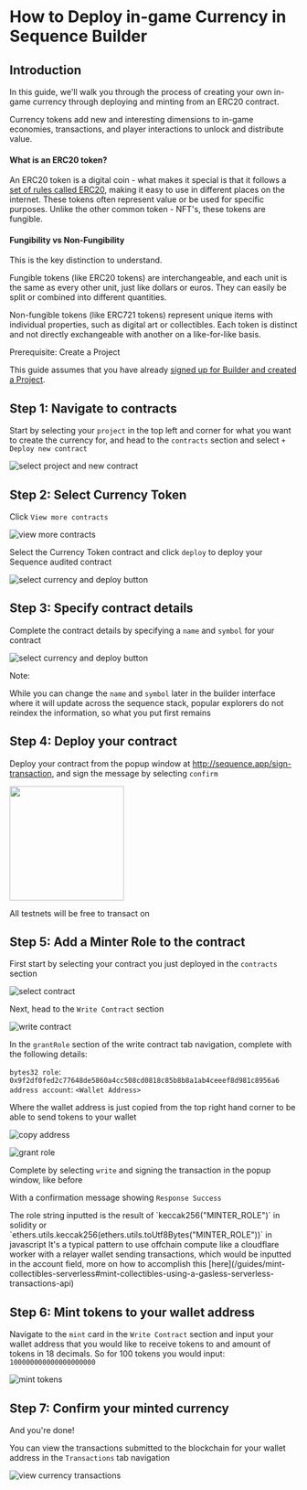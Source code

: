
# How to Deploy in-game Currency in Sequence Builder

## Introduction

In this guide, we'll walk you through the process of creating your own in-game currency through deploying and minting from an ERC20 contract.

Currency tokens add new and interesting dimensions to in-game economies, transactions, and player interactions to unlock and distribute value.

#### What is an ERC20 token?

An ERC20 token is a digital coin - what makes it special is that it follows a [set of rules called ERC20](https://ethereum.org/en/developers/docs/standards/tokens/erc-20/), making it easy to use in different places on the internet. These tokens often represent value or be used for specific purposes. Unlike the other common token - NFT's, these tokens are fungible.

#### Fungibility vs Non-Fungibility

This is the key distinction to understand.

Fungible tokens (like ERC20 tokens) are interchangeable, and each unit is the same as every other unit, just like dollars or euros. They can easily be split or combined into different quantities.

Non-fungible tokens (like ERC721 tokens) represent unique items with individual properties, such as digital art or collectibles. Each token is distinct and not directly exchangeable with another on a like-for-like basis.

<Callout type="warning">
Prerequisite: Create a Project

This guide assumes that you have already [signed up for Builder and created a Project](/solutions/builder/getting-started).

</Callout>

## Step 1: Navigate to contracts

Start by selecting your `project` in the top left and corner for what you want to create the currency for, and head to the `contracts` section and select `+ Deploy new contract`

![select project and new contract](/img/collectibles/select_project_new_contract.png)

## Step 2: Select Currency Token

Click `View more contracts`

![view more contracts](/img/collectibles/view_more_contracts.png)

Select the Currency Token contract and click `deploy` to deploy your Sequence audited contract

![select currency and deploy button](/img/collectibles/select_currency_deploy.png)

## Step 3: Specify contract details

Complete the contract details by specifying a `name` and `symbol` for your contract

![select currency and deploy button](/img/collectibles/currency_contract_details.png)

<Callout type="danger">

Note:

While you can change the `name` and `symbol` later in the builder interface where it will update across the sequence stack, popular explorers do not reindex the information, so what you put first remains

</Callout>

## Step 4: Deploy your contract

Deploy your contract from the popup window at http://sequence.app/sign-transaction, and sign the message by selecting `confirm`

<img src="/img/collectibles/sign_deploy_transaction.png" width="200" />

<Callout type="info">

All testnets will be free to transact on

</Callout>

## Step 5: Add a Minter Role to the contract

First start by selecting your contract you just deployed in the `contracts` section

![select contract](/img/collectibles/select_contract.png)

Next, head to the `Write Contract` section

![write contract](/img/collectibles/select_write_contract.png)

In the `grantRole` section of the write contract tab navigation, complete with the following details:

`bytes32 role`: `0x9f2df0fed2c77648de5860a4cc508cd0818c85b8b8a1ab4ceeef8d981c8956a6`
`address account`: `<Wallet Address>`

Where the wallet address is just copied from the top right hand corner to be able to send tokens to your wallet

![copy address](/img/collectibles/copy_address.png)

![grant role](/img/collectibles/grant_role.png)

Complete by selecting `write` and signing the transaction in the popup window, like before

With a confirmation message showing `Response Success`

<Callout type="info">
  The role string inputted is the result of `keccak256("MINTER_ROLE")` in
  solidity or `ethers.utils.keccak256(ethers.utils.toUtf8Bytes("MINTER_ROLE"))`
  in javascript

</Callout>
<Callout type="tip">
  It's a typical pattern to use offchain compute like a cloudflare worker with a relayer wallet sending transactions, which would be inputted in the account field, more on how to accomplish this [here](/guides/mint-collectibles-serverless#mint-collectibles-using-a-gasless-serverless-transactions-api)
</Callout>

## Step 6: Mint tokens to your wallet address

Navigate to the `mint` card in the `Write Contract` section and input your wallet address that you would like to receive tokens to and amount of tokens in 18 decimals. So for 100 tokens you would input: `100000000000000000000`

![mint tokens](/img/collectibles/mint_currency.png)

## Step 7: Confirm your minted currency

And you're done!

You can view the transactions submitted to the blockchain for your wallet address in the `Transactions` tab navigation

![view currency transactions](/img/collectibles/view_currency_transactions.png)
